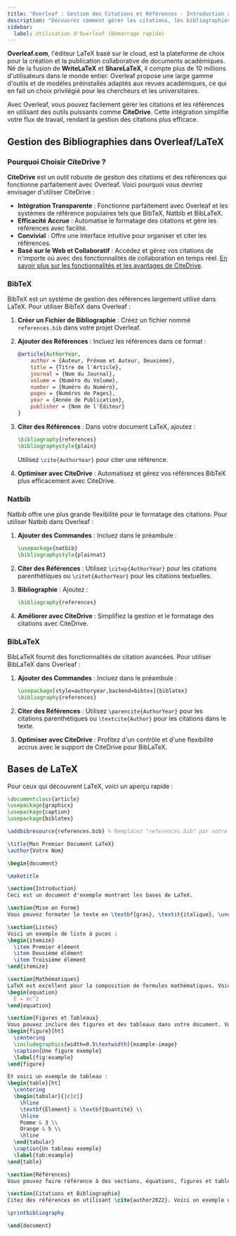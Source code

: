 ```yaml
---
title: "Overleaf : Gestion des Citations et Références - Introduction aux Bibliographies LaTeX"  
description: "Découvrez comment gérer les citations, les bibliographies et les références dans Overleaf en utilisant BibTeX, Natbib et BibLaTeX. De plus, optimisez votre flux de travail avec CiteDrive."  
sidebar:  
  label: Utilisation d'Overleaf (Démarrage rapide)  
---
```



**Overleaf.com**, l'éditeur LaTeX basé sur le cloud, est la plateforme de choix pour la création et la publication collaborative de documents académiques. Né de la fusion de **WriteLaTeX** et **ShareLaTeX**, il compte plus de 10 millions d'utilisateurs dans le monde entier. Overleaf propose une large gamme d'outils et de modèles préinstallés adaptés aux revues académiques, ce qui en fait un choix privilégié pour les chercheurs et les universitaires.

Avec Overleaf, vous pouvez facilement gérer les citations et les références en utilisant des outils puissants comme **CiteDrive**. Cette intégration simplifie votre flux de travail, rendant la gestion des citations plus efficace.

<CiteDrive />

## Gestion des Bibliographies dans Overleaf/LaTeX

### Pourquoi Choisir CiteDrive ?

**CiteDrive** est un outil robuste de gestion des citations et des références qui fonctionne parfaitement avec Overleaf. Voici pourquoi vous devriez envisager d'utiliser CiteDrive :

- **Intégration Transparente** : Fonctionne parfaitement avec Overleaf et les systèmes de référence populaires tels que BibTeX, Natbib et BibLaTeX.
- **Efficacité Accrue** : Automatise le formatage des citations et gère les références avec facilité.
- **Convivial** : Offre une interface intuitive pour organiser et citer les références.
- **Basé sur le Web et Collaboratif** : Accédez et gérez vos citations de n'importe où avec des fonctionnalités de collaboration en temps réel.
[En savoir plus sur les fonctionnalités et les avantages de CiteDrive](https://www.citedrive.com).

### BibTeX

BibTeX est un système de gestion des références largement utilisé dans LaTeX. Pour utiliser BibTeX dans Overleaf :

1. **Créer un Fichier de Bibliographie** : Créez un fichier nommé `references.bib` dans votre projet Overleaf.
2. **Ajouter des Références** : Incluez les références dans ce format :

   ```bibtex
   @article{AuthorYear,
       author = {Auteur, Prénom et Auteur, Deuxième},
       title = {Titre de l'Article},
       journal = {Nom du Journal},
       volume = {Numéro du Volume},
       number = {Numéro du Numéro},
       pages = {Numéros de Pages},
       year = {Année de Publication},
       publisher = {Nom de l'Éditeur}
   }
   ```

3. **Citer des Références** : Dans votre document LaTeX, ajoutez :

   ```latex
   \bibliography{references}
   \bibliographystyle{plain}
   ```

   Utilisez `\cite{AuthorYear}` pour citer une référence.

4. **Optimiser avec CiteDrive** : Automatisez et gérez vos références BibTeX plus efficacement avec CiteDrive.

### Natbib

Natbib offre une plus grande flexibilité pour le formatage des citations. Pour utiliser Natbib dans Overleaf :

1. **Ajouter des Commandes** : Incluez dans le préambule :

   ```latex
   \usepackage{natbib}
   \bibliographystyle{plainnat}
   ```

2. **Citer des Références** : Utilisez `\citep{AuthorYear}` pour les citations parenthétiques ou `\citet{AuthorYear}` pour les citations textuelles.

3. **Bibliographie** : Ajoutez :

   ```latex
   \bibliography{references}
   ```

4. **Améliorer avec CiteDrive** : Simplifiez la gestion et le formatage des citations avec CiteDrive.

### BibLaTeX

BibLaTeX fournit des fonctionnalités de citation avancées. Pour utiliser BibLaTeX dans Overleaf :

1. **Ajouter des Commandes** : Incluez dans le préambule :

   ```latex
   \usepackage[style=authoryear,backend=bibtex]{biblatex}
   \bibliography{references}
   ```

2. **Citer des Références** : Utilisez `\parencite{AuthorYear}` pour les citations parenthétiques ou `\textcite{Author}` pour les citations dans le texte.

3. **Optimiser avec CiteDrive** : Profitez d'un contrôle et d'une flexibilité accrus avec le support de CiteDrive pour BibLaTeX.

## Bases de LaTeX

Pour ceux qui découvrent LaTeX, voici un aperçu rapide :

```latex
\documentclass{article}
\usepackage{graphicx}
\usepackage{caption}
\usepackage{biblatex}

\addbibresource{references.bib} % Remplacez "references.bib" par votre fichier de bibliographie

\title{Mon Premier Document LaTeX}
\author{Votre Nom}

\begin{document}

\maketitle

\section{Introduction}
Ceci est un document d'exemple montrant les bases de LaTeX.

\section{Mise en Forme}
Vous pouvez formater le texte en \textbf{gras}, \textit{italique}, \underline{souligné}, ou en \texttt{police à chasse fixe}.

\section{Listes}
Voici un exemple de liste à puces :
\begin{itemize}
  \item Premier élément
  \item Deuxième élément
  \item Troisième élément
\end{itemize}

\section{Mathématiques}
LaTeX est excellent pour la composition de formules mathématiques. Voici un exemple d'équation :
\begin{equation}
  E = mc^2
\end{equation}

\section{Figures et Tableaux}
Vous pouvez inclure des figures et des tableaux dans votre document. Voici un exemple de figure :
\begin{figure}[ht]
  \centering
  \includegraphics[width=0.5\textwidth]{example-image}
  \caption{Une figure exemple}
  \label{fig:example}
\end{figure}

Et voici un exemple de tableau :
\begin{table}[ht]
  \centering
  \begin{tabular}{|c|c|}
    \hline
    \textbf{Élément} & \textbf{Quantité} \\
    \hline
    Pomme & 3 \\
    Orange & 5 \\
    \hline
  \end{tabular}
  \caption{Un tableau exemple}
  \label{tab:example}
\end{table}

\section{Références}
Vous pouvez faire référence à des sections, équations, figures et tableaux étiquetés. Par exemple, voir la Figure~\ref{fig:example} et le Tableau~\ref{tab:example}.

\section{Citations et Bibliographie}
Citez des références en utilisant \cite{author2022}. Voici un exemple de citation.

\printbibliography

\end{document}
```